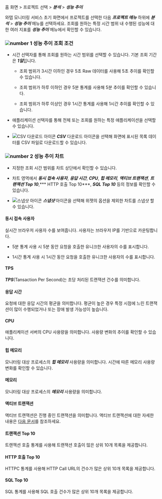 홈 화면 > 프로젝트 선택 > ***분석*** > ***성능 추이***

와탭 모니터링 서비스 초기 화면에서 프로젝트를 선택한 다음 ***프로젝트 메뉴*** 하위에 ***분석*** > ***성능 추이*** 메뉴를 선택하세요. 조회를 원하는 특정 시간 범위 내 수행된 성능에 대한 여러 지표를 ***성능 추이*** 메뉴에서 확인할 수 있습니다. 


<ImgLang img='performance-trend.png' desc='성능 추이' />

### ![number 1](/img/number-01.png) 성능 추이 조회 조건

* 시간 선택자를 통해 조회를 원하는 시간 범위를 선택할 수 있습니다. 기본 조회 기간은 ***1일***입니다.

  * 조회 범위가 3시간 이하인 경우 5초 Raw 데이터를 사용해 5초 추이를 확인할 수 있습니다.

  * 조회 범위가 하루 이하인 경우 5분 통계를 사용해 5분 추이를 확인할 수 있습니다.

  * 조회 범위가 하루 이상인 경우 1시간 통계를 사용해 1시간 추이를 확인할 수 있습니다.

* 애플리케이션 선택자를 통해 전체 또는 조회를 원하는 특정 애플리케이션을 선택할 수 있습니다. 

* ![CSV 다운로드 아이콘](/img/ico-csv.svg) ***CSV*** 다운로드 아이콘을 선택해 화면에 표시된 목록 데이터를 CSV 파일로 다운로드할 수 있습니다.

### ![number 2](/img/number-02.png) 성능 추이 차트

* 지정한 조회 시간 범위를 차트 상단에서 확인할 수 있습니다.

* 차트 영역에서 ***동시 접속 사용자***, ***응답 시간***, ***CPU***, ***힙 메모리***, ***액티브 트랜잭션***, ***트랜잭션 Top 10***,*** HTTP 호출 Top 10***, ***SQL Top 10*** 등의 정보를 확인할 수 있습니다.

* ![스냅샷 아이콘](/img/ic-camera.svg) ***스냅샷*** 아이콘을 선택해 위젯의 옵션을 제외한 차트를 스냅샷 할 수 있습니다.


#### 동시 접속 사용자

실시간 브라우저 사용자 수를 보여줍니다. 사용자는 브라우저 IP를 기반으로 카운팅합니다. 

* 5분 통계 사용 시 5분 동안 요청을 호출한 유니크한 사용자의 수를 표시합니다.

* 1시간 통계 사용 시 1시간 동안 요청을 호출한 유니크한 사용자의 수를 표시합니다.

#### TPS 

***TPS***(Tansaction Per Second)는 초당 처리된 트랜잭션 건수를 의미합니다. 

#### 응답 시간

요청에 대한 응답 시간의 평균을 의미합니다. 평균이 높은 경우 특정 시점에 느린 트랜잭션이 많이 수행되었거나 또는 장애 발생 가능성이 높습니다.

#### CPU 

애플리케이션 서버의 CPU 사용량을 의미합니다. 사용량 변화의 추이를 확인할 수 있습니다.

<InDoc product='java,nodejs'>

#### 힙 메모리

모니터링 대상 프로세스의 ***힙 메모리*** 사용량을 의미합니다. 시간에 따른 메모리 사용량 변화를 확인할 수 있습니다.

</InDoc>

<InDoc product='python,dotnet,php,golang'>

#### 메모리

모니터링 대상 프로세스의 ***메모리*** 사용량을 의미합니다.

</InDoc>

#### 액티브 트랜잭션

액티브 트랜잭션은 진행 중인 트랜잭션을 의미합니다. 액티브 트랜잭션에 대한 자세한 내용은 [다음 문서](dashboard#active-trs)를 참조하세요.

#### 트랜잭션 Top 10

트랜잭션 호출 통계를 사용해 트랜잭션 호출이 많은 상위 10개 목록을 제공합니다.

#### HTTP 호출 Top 10

HTTPC 통계를 사용해 HTTP Call URL의 건수가 많은 상위 10개 목록을 제공합니다.

#### SQL Top 10

SQL 통계를 사용해 SQL 호출 건수가 많은 상위 10개 목록을 제공합니다. 
